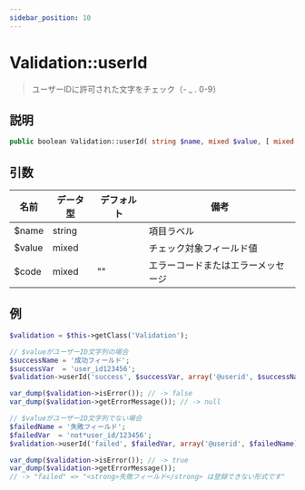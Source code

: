 ```yaml
---
sidebar_position: 10
---
```


# Validation::userId

> ユーザーIDに許可された文字をチェック（- \_ . 0-9）

## 説明

```php
public boolean Validation::userId( string $name, mixed $value, [ mixed $code = '' ] )
```

## 引数

| 名前   | データ型 | デフォルト | 備考                   |
| ------ | -------- | ---------- | ---------------------- |
| $name  | string   |            | 項目ラベル             |
| $value | mixed    |            | チェック対象フィールド値 |
| $code  | mixed    | ""         | エラーコードまたはエラーメッセージ |

## 例

```php title="Controller"
$validation = $this->getClass('Validation');

// $valueがユーザーID文字列の場合
$successName = '成功フィールド';
$successVar  = 'user_id123456';
$validation->userId('success', $successVar, array('@userid', $successName));

var_dump($validation->isError()); // -> false
var_dump($validation->getErrorMessage()); // -> null

// $valueがユーザーID文字列でない場合
$failedName = '失敗フィールド';
$failedVar  = 'not*user_id/123456';
$validation->userId('failed', $failedVar, array('@userid', $failedName));

var_dump($validation->isError()); // -> true
var_dump($validation->getErrorMessage());
// -> "failed" => "<strong>失敗フィールド</strong> は登録できない形式です"
```
